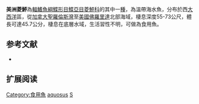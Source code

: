 {{Speciesbox
| name = 美洲菱鮃
| image = Turbot-de-sable-devant.jpg
| image_width = 250px
| image2 = Turbot-de-sable-dessous.jpg
| image2_width = 250px
| status = NE
| status_system = IUCN3.1
| genus = Scophthalmus
| species = aquosus
| authority = [[Mitchill|Mitchill]], 1815
| synonyms = *''Pleuronectes aquosus, Mitchill, 1815''
}}
'''美洲菱鮃'''為[[輻鰭魚綱|輻鰭魚綱]][[鰈形目|鰈形目]][[鰈亞目|鰈亞目]][[菱鮃科|菱鮃科]]的其中一[[種|種]]，為溫帶海水魚，分布於西[[大西洋|大西洋]]區，從[[加拿大|加拿大]][[聖羅倫斯灣|聖羅倫斯灣]]至[[美國|美國]][[佛羅里達|佛羅里達]]北部海域，棲息深度55-73公尺，體長可達45.7公分，棲息在底層水域，生活習性不明，可做為食用魚。

== 参考文献 ==
*{{FishBase_species|genus=Scophthalmus|species=aquosus|year=2014|month=3}}

== 扩展阅读 ==
{{refbegin}}
{{wikispecies-inline|Scophthalmus aquosus|美洲菱鮃}}
{{refend}}
{{Taxonbar|from=Q2045179}}

[[Category:食用魚|Category:食用魚]]
[[Category:菱鮃屬|aquosus]]
[[Category:1815年描述的鱼类|S]]


{{魚類小作品}}